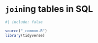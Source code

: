 # `join`ing tables in SQL {#sec-join}

```r
#| include: false

source("_common.R")
library(tidyverse)
```



